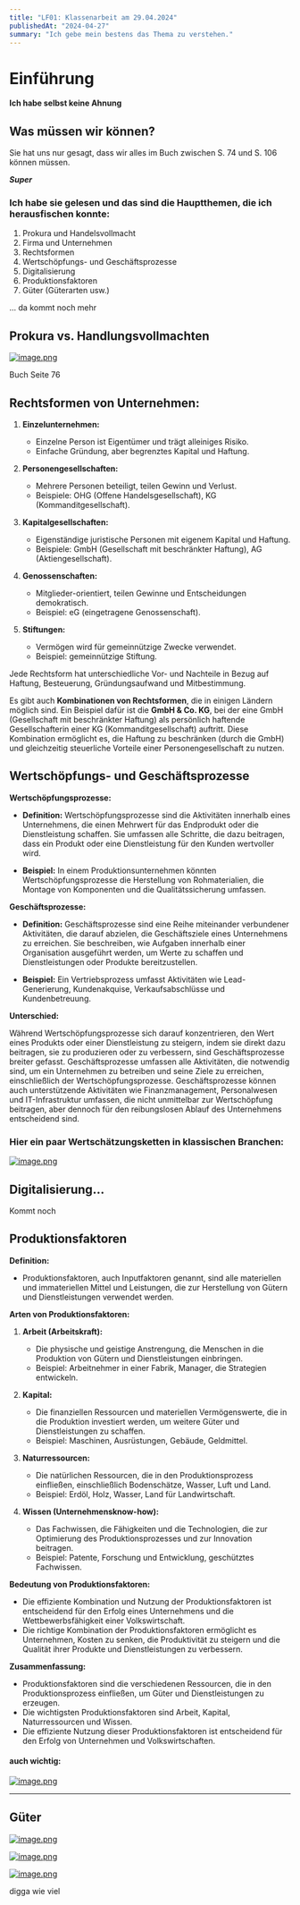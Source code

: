 ```yaml
---
title: "LF01: Klassenarbeit am 29.04.2024"
publishedAt: "2024-04-27"
summary: "Ich gebe mein bestens das Thema zu verstehen."
---
```


# Einführung

**Ich habe selbst keine Ahnung**

## Was müssen wir können?

Sie hat uns nur gesagt, dass wir alles im Buch zwischen S. 74 und S. 106 können müssen.

***Super***

### Ich habe sie gelesen und das sind die Hauptthemen, die ich herausfischen konnte:

1. Prokura und Handelsvollmacht
2. Firma und Unternehmen
3. Rechtsformen
4. Wertschöpfungs- und Geschäftsprozesse
5. Digitalisierung
6. Produktionsfaktoren
7. Güter (Güterarten usw.)

... da kommt noch mehr

## Prokura vs. Handlungsvollmachten

[![image.png](https://i.postimg.cc/L5vrFs2F/image.png)](https://postimg.cc/0KMtpPzV)

Buch Seite 76


## **Rechtsformen von Unternehmen:**

1. **Einzelunternehmen:**
   - Einzelne Person ist Eigentümer und trägt alleiniges Risiko.
   - Einfache Gründung, aber begrenztes Kapital und Haftung.

2. **Personengesellschaften:**
   - Mehrere Personen beteiligt, teilen Gewinn und Verlust.
   - Beispiele: OHG (Offene Handelsgesellschaft), KG (Kommanditgesellschaft).

3. **Kapitalgesellschaften:**
   - Eigenständige juristische Personen mit eigenem Kapital und Haftung.
   - Beispiele: GmbH (Gesellschaft mit beschränkter Haftung), AG (Aktiengesellschaft).

4. **Genossenschaften:**
   - Mitglieder-orientiert, teilen Gewinne und Entscheidungen demokratisch.
   - Beispiel: eG (eingetragene Genossenschaft).

5. **Stiftungen:**
   - Vermögen wird für gemeinnützige Zwecke verwendet.
   - Beispiel: gemeinnützige Stiftung.

Jede Rechtsform hat unterschiedliche Vor- und Nachteile in Bezug auf Haftung, Besteuerung, Gründungsaufwand und Mitbestimmung.

Es gibt auch **Kombinationen von Rechtsformen**, die in einigen Ländern möglich sind. Ein Beispiel dafür ist die **GmbH & Co. KG**, bei der eine GmbH (Gesellschaft mit beschränkter Haftung) als persönlich haftende Gesellschafterin einer KG (Kommanditgesellschaft) auftritt. Diese Kombination ermöglicht es, die Haftung zu beschränken (durch die GmbH) und gleichzeitig steuerliche Vorteile einer Personengesellschaft zu nutzen.

## **Wertschöpfungs- und Geschäftsprozesse**

**Wertschöpfungsprozesse:**

- **Definition:** Wertschöpfungsprozesse sind die Aktivitäten innerhalb eines Unternehmens, die einen Mehrwert für das Endprodukt oder die Dienstleistung schaffen. Sie umfassen alle Schritte, die dazu beitragen, dass ein Produkt oder eine Dienstleistung für den Kunden wertvoller wird.

- **Beispiel:** In einem Produktionsunternehmen könnten Wertschöpfungsprozesse die Herstellung von Rohmaterialien, die Montage von Komponenten und die Qualitätssicherung umfassen.

**Geschäftsprozesse:**

- **Definition:** Geschäftsprozesse sind eine Reihe miteinander verbundener Aktivitäten, die darauf abzielen, die Geschäftsziele eines Unternehmens zu erreichen. Sie beschreiben, wie Aufgaben innerhalb einer Organisation ausgeführt werden, um Werte zu schaffen und Dienstleistungen oder Produkte bereitzustellen.

- **Beispiel:** Ein Vertriebsprozess umfasst Aktivitäten wie Lead-Generierung, Kundenakquise, Verkaufsabschlüsse und Kundenbetreuung.

**Unterschied:**

Während Wertschöpfungsprozesse sich darauf konzentrieren, den Wert eines Produkts oder einer Dienstleistung zu steigern, indem sie direkt dazu beitragen, sie zu produzieren oder zu verbessern, sind Geschäftsprozesse breiter gefasst. Geschäftsprozesse umfassen alle Aktivitäten, die notwendig sind, um ein Unternehmen zu betreiben und seine Ziele zu erreichen, einschließlich der Wertschöpfungsprozesse. Geschäftsprozesse können auch unterstützende Aktivitäten wie Finanzmanagement, Personalwesen und IT-Infrastruktur umfassen, die nicht unmittelbar zur Wertschöpfung beitragen, aber dennoch für den reibungslosen Ablauf des Unternehmens entscheidend sind.

### Hier ein paar Wertschätzungsketten in klassischen Branchen:

[![image.png](https://i.postimg.cc/TwvwptmY/image.png)](https://postimg.cc/mcVRnN80)

## **Digitalisierung**...

Kommt noch

## **Produktionsfaktoren**

**Definition:**
- Produktionsfaktoren, auch Inputfaktoren genannt, sind alle materiellen und immateriellen Mittel und Leistungen, die zur Herstellung von Gütern und Dienstleistungen verwendet werden.

**Arten von Produktionsfaktoren:**

1. **Arbeit (Arbeitskraft):**
   - Die physische und geistige Anstrengung, die Menschen in die Produktion von Gütern und Dienstleistungen einbringen.
   - Beispiel: Arbeitnehmer in einer Fabrik, Manager, die Strategien entwickeln.

2. **Kapital:**
   - Die finanziellen Ressourcen und materiellen Vermögenswerte, die in die Produktion investiert werden, um weitere Güter und Dienstleistungen zu schaffen.
   - Beispiel: Maschinen, Ausrüstungen, Gebäude, Geldmittel.

3. **Naturressourcen:**
   - Die natürlichen Ressourcen, die in den Produktionsprozess einfließen, einschließlich Bodenschätze, Wasser, Luft und Land.
   - Beispiel: Erdöl, Holz, Wasser, Land für Landwirtschaft.

4. **Wissen (Unternehmensknow-how):**
   - Das Fachwissen, die Fähigkeiten und die Technologien, die zur Optimierung des Produktionsprozesses und zur Innovation beitragen.
   - Beispiel: Patente, Forschung und Entwicklung, geschütztes Fachwissen.

**Bedeutung von Produktionsfaktoren:**
- Die effiziente Kombination und Nutzung der Produktionsfaktoren ist entscheidend für den Erfolg eines Unternehmens und die Wettbewerbsfähigkeit einer Volkswirtschaft.
- Die richtige Kombination der Produktionsfaktoren ermöglicht es Unternehmen, Kosten zu senken, die Produktivität zu steigern und die Qualität ihrer Produkte und Dienstleistungen zu verbessern.

**Zusammenfassung:**
- Produktionsfaktoren sind die verschiedenen Ressourcen, die in den Produktionsprozess einfließen, um Güter und Dienstleistungen zu erzeugen.
- Die wichtigsten Produktionsfaktoren sind Arbeit, Kapital, Naturressourcen und Wissen.
- Die effiziente Nutzung dieser Produktionsfaktoren ist entscheidend für den Erfolg von Unternehmen und Volkswirtschaften.

#### auch wichtig:
[![image.png](https://i.postimg.cc/9QZXsvrX/image.png)](https://postimg.cc/fVWh9qc1)

___

## **Güter**

[![image.png](https://i.postimg.cc/CMJVnwff/image.png)](https://postimg.cc/yWJGw4jV)

[![image.png](https://i.postimg.cc/7YvQLcKT/image.png)](https://postimg.cc/6T0hjHJ9)

[![image.png](https://i.postimg.cc/028DZ0QB/image.png)](https://postimg.cc/4nSYxtp6)

digga wie viel
